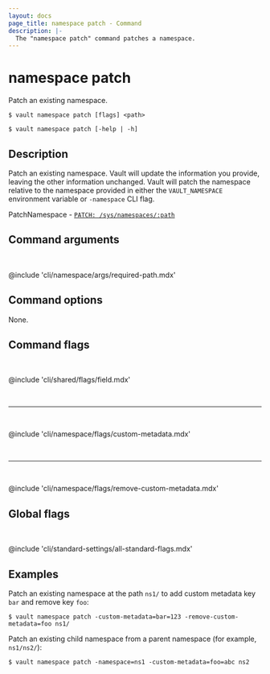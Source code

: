 ```yaml
---
layout: docs
page_title: namespace patch - Command
description: |-
  The "namespace patch" command patches a namespace.
---
```


# namespace patch

Patch an existing namespace.

<CodeBlockConfig hideClipboard>

```shell-session
$ vault namespace patch [flags] <path>

$ vault namespace patch [-help | -h]
```

</CodeBlockConfig>

## Description

Patch an existing namespace. Vault will update the information you provide,
leaving the other information unchanged. Vault will patch the namespace relative
to the namespace provided in either the `VAULT_NAMESPACE` environment variable or
`-namespace` CLI flag.

<Tip title="Related API endpoints">

PatchNamespace - [`PATCH: /sys/namespaces/:path`](/vault/api-docs/system/namespaces#patch-namespace)

</Tip>

## Command arguments

<br />

@include 'cli/namespace/args/required-path.mdx'

## Command options

None.

## Command flags

<br />

@include 'cli/shared/flags/field.mdx'

<br /><hr /><br />

@include 'cli/namespace/flags/custom-metadata.mdx'

<br /><hr /><br />

@include 'cli/namespace/flags/remove-custom-metadata.mdx'

## Global flags

<br />

@include 'cli/standard-settings/all-standard-flags.mdx'

## Examples

Patch an existing namespace at the path `ns1/` to add custom metadata key `bar`
and remove key `foo`:

```shell-session
$ vault namespace patch -custom-metadata=bar=123 -remove-custom-metadata=foo ns1/
```

Patch an existing child namespace from a parent namespace (for example, `ns1/ns2/`):

```shell-session
$ vault namespace patch -namespace=ns1 -custom-metadata=foo=abc ns2
```
